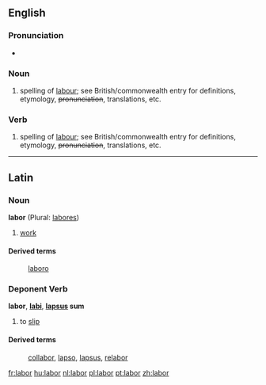 ==English==

===Pronunciation===
*{{audio|en-us-labor.ogg|Audio (US)}}

===Noun===
{{en-noun-reg}}

# {{US}} spelling of [[labour]]; see British/commonwealth entry for definitions, etymology, <s>pronunciation</s>, translations, etc.

===Verb===
{{en-infl-reg-consonant|labor||}}

# {{US}} spelling of [[labour]]; see British/commonwealth entry for definitions, etymology, <s>pronunciation</s>, translations, etc.

----
==Latin==
===Noun===
'''labor''' {{m}} (Plural: [[labores]])

#[[work]]

====Derived terms====
: [[laboro]]

===Deponent Verb===
'''labor''', '''[[labi]]''', '''[[lapsus]] sum'''

#to [[slip]]
====Derived terms====
: [[collabor]], [[lapso]], [[lapsus]], [[relabor]]

[[fr:labor]]
[[hu:labor]]
[[nl:labor]]
[[pl:labor]]
[[pt:labor]]
[[zh:labor]]